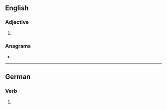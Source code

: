 ==English==

===Adjective===
{{head|en|superlative adjective}}

# {{en-superlative of|ebb}}

===Anagrams===
* {{anagrams|en|a=bbeest|Tebbes}}

----

==German==

===Verb===
{{head|de|verb form}}

# {{de-verb form of|ebben|2|s|k1}}
